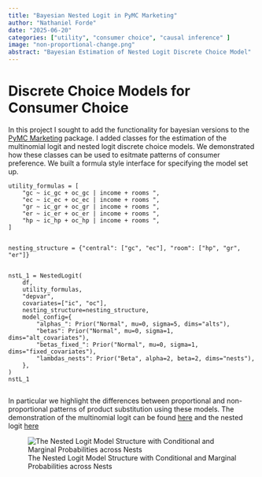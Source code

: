 ```yaml
---
title: "Bayesian Nested Logit in PyMC Marketing"
author: "Nathaniel Forde"
date: "2025-06-20"
categories: ["utility", "consumer choice", "causal inference" ]
image: "non-proportional-change.png"
abstract: "Bayesian Estimation of Nested Logit Discrete Choice Model"
---
```


# Discrete Choice Models for Consumer Choice

In this project I sought to add the functionality for bayesian versions  to the [PyMC Marketing](https://www.pymc-marketing.io/en/latest/index.html) package. I added classes for the estimation of the multinomial logit and nested logit discrete choice models. We demonstrated how these classes can be used to esitmate patterns of consumer preference. We built a formula style interface for specifying the model set up. 


```.python
utility_formulas = [
    "gc ~ ic_gc + oc_gc | income + rooms ",
    "ec ~ ic_ec + oc_ec | income + rooms ",
    "gr ~ ic_gr + oc_gr | income + rooms ",
    "er ~ ic_er + oc_er | income + rooms ",
    "hp ~ ic_hp + oc_hp | income + rooms ",
]


nesting_structure = {"central": ["gc", "ec"], "room": ["hp", "gr", "er"]}


nstL_1 = NestedLogit(
    df,
    utility_formulas,
    "depvar",
    covariates=["ic", "oc"],
    nesting_structure=nesting_structure,
    model_config={
        "alphas_": Prior("Normal", mu=0, sigma=5, dims="alts"),
        "betas": Prior("Normal", mu=0, sigma=1, dims="alt_covariates"),
        "betas_fixed_": Prior("Normal", mu=0, sigma=1, dims="fixed_covariates"),
        "lambdas_nests": Prior("Beta", alpha=2, beta=2, dims="nests"),
    },
)
nstL_1


```
In particular we highlight the differences between proportional and non-proportional patterns of product substitution using these models. The demonstration of the multinomial logit can be found [here](https://www.pymc-marketing.io/en/latest/notebooks/customer_choice/mnl_logit.html) and the nested logit [here](https://www.pymc-marketing.io/en/latest/notebooks/customer_choice/nested_logit.html)


![The Nested Logit Model Structure with Conditional and Marginal Probabilities across Nests](nested_logit_graphviz.svg)